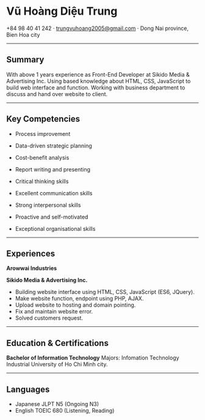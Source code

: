 # Vũ Hoàng Diệu Trung

+84 98 40 41 242 · trungvuhoang2005@gmail.com · Dong Nai province, Bien Hoa city

---

## Summary

With above 1 years experience as Front-End Developer at Sikido Media & Advertising Inc. Using based knowledge about HTML, CSS, JavaScript to build web
interface and function. Working with business department to discuss and hand over website to client.

---

## Key Competencies

- Process improvement
- Data-driven strategic planning 
- Cost-benefit analysis

- Report writing and presenting
- Critical thinking skills
- Excellent communication skills

- Strong interpersonal skills
- Proactive and self-motivated
- Exceptional organisational skills

---

## Experiences

**Arowwai Industries**

**Sikido Media & Advertising Inc.**

- Building website interface using HTML, CSS, JavaScript (ES6, JQuery).
- Make website function, endpoint using PHP, AJAX.
- Upload website to hosting and domain pointing.
- Fix and maintain website error.
- Solved customers request.

---

## Education & Certifications

**Bachelor of Information Technology**
Majors: Infomation Technology
Industrial University of Ho Chi Minh city.

---

## Languages

- Japanese JLPT N5 (Ongoing N3)
- English TOEIC 680 (Listening, Reading)
